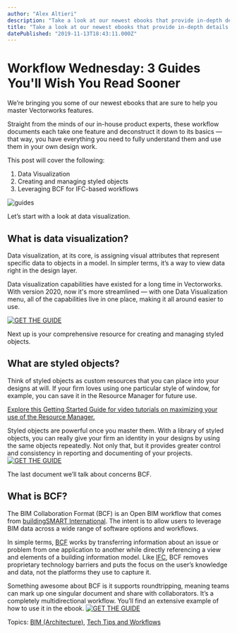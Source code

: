 ```yaml
---
author: "Alex Altieri"
description: "Take a look at our newest ebooks that provide in-depth details on specific Vectorworks features and capabilities."
title: "Take a look at our newest ebooks that provide in-depth details on specific Vectorworks features and capabilities." 
datePublished: "2019-11-13T18:43:11.000Z"
---
```

# Workflow Wednesday: 3 Guides You'll Wish You Read Sooner

We’re bringing you some of our newest ebooks that are sure to help you master Vectorworks features.

Straight from the minds of our in-house product experts, these workflow documents each take one feature and deconstruct it down to its basics — that way, you have everything you need to fully understand them and use them in your own design work.  
  
This post will cover the following:

1. Data Visualization
2. Creating and managing styled objects
3. Leveraging BCF for IFC-based workflows

![guides](https://blog.vectorworks.net/hs-fs/hubfs/Blog%20Images/191113_Workflow%20Wednesday/blog-images-nov-11-workflow-doc.jpg?width=600&name=blog-images-nov-11-workflow-doc.jpg)

Let’s start with a look at data visualization.

## What is data visualization?

Data visualization, at its core, is assigning visual attributes that represent specific data to objects in a model. In simpler terms, it’s a way to view data right in the design layer.



Data visualization capabilities have existed for a long time in Vectorworks. With version 2020, now it's more streamlined — with one Data Visualization menu, all of the capabilities live in one place, making it all around easier to use. 

[![GET THE GUIDE](https://no-cache.hubspot.com/cta/default/3018241/03f0fb2c-e998-4095-87c5-eaa8eac5dcc9.png)](https://cta-redirect.hubspot.com/cta/redirect/3018241/03f0fb2c-e998-4095-87c5-eaa8eac5dcc9) 

Next up is your comprehensive resource for creating and managing styled objects.

## What are styled objects?

Think of styled objects as custom resources that you can place into your designs at will. If your firm loves using one particular style of window, for example, you can save it in the Resource Manager for future use.

[Explore this Getting Started Guide for video tutorials on maximizing your use of the Resource Manager.](https://university.vectorworks.net/mod/scorm/player.php?a=12&currentorg=articulate%5Frise&scoid=24)

Styled objects are powerful once you master them. With a library of styled objects, you can really give your firm an identity in your designs by using the same objects repeatedly. Not only that, but it provides greater control and consistency in reporting and documenting of your projects. [![GET THE GUIDE](https://no-cache.hubspot.com/cta/default/3018241/cd0635b1-82a8-42b0-99dc-64c0508d6543.png)](https://cta-redirect.hubspot.com/cta/redirect/3018241/cd0635b1-82a8-42b0-99dc-64c0508d6543) 

The last document we’ll talk about concerns BCF.

## What is BCF?

The BIM Collaboration Format (BCF) is an Open BIM workflow that comes from [buildingSMART International](https://www.buildingsmart.org/). The intent is to allow users to leverage BIM data across a wide range of software options and workflows. 

In simple terms, [BCF](https://app-help.vectorworks.net/2020/eng/index.htm#t=VW2020%5FGuide%2FIFC%2FManaging%5FBCF%5Finformation.htm?utm%5Fcampaign=blog&utm%5Fmedium=planetvectorworks&utmsource=intext&utm%5Fcontent=workflowwednesday111319) works by transferring information about an issue or problem from one application to another while directly referencing a view and elements of a building information model. Like [IFC](http://buildingsmart.org/standards/bsi-standards/industry-foundation-classes/), BCF removes proprietary technology barriers and puts the focus on the user’s knowledge and data, not the platforms they use to capture it. 

Something awesome about BCF is it supports roundtripping, meaning teams can mark up one singular document and share with collaborators. It’s a completely multidirectional workflow. You’ll find an extensive example of how to use it in the ebook. [![GET THE GUIDE](https://no-cache.hubspot.com/cta/default/3018241/51a4bb1e-1fec-4a79-a7cc-5389755ada98.png)](https://cta-redirect.hubspot.com/cta/redirect/3018241/51a4bb1e-1fec-4a79-a7cc-5389755ada98) 

 Topics: [BIM (Architecture)](https://blog.vectorworks.net/topic/bim-architecture), [Tech Tips and Workflows](https://blog.vectorworks.net/topic/tech-tips-and-workflows) 

 
